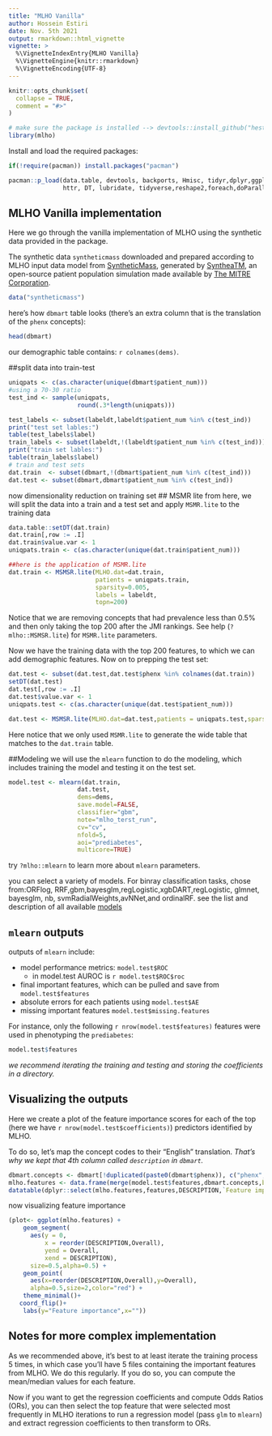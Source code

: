 ```yaml
---
title: "MLHO Vanilla"
author: Hossein Estiri
date: Nov. 5th 2021
output: rmarkdown::html_vignette
vignette: >
  %\VignetteIndexEntry{MLHO Vanilla}
  %\VignetteEngine{knitr::rmarkdown}
  %\VignetteEncoding{UTF-8}
---
```


```r
knitr::opts_chunk$set(
  collapse = TRUE,
  comment = "#>"
)
```

```r
# make sure the package is installed --> devtools::install_github("hestiri/mlho")
library(mlho)
```

Install and load the required packages:
```r
if(!require(pacman)) install.packages("pacman")

pacman::p_load(data.table, devtools, backports, Hmisc, tidyr,dplyr,ggplot2,plyr,scales,readr,
               httr, DT, lubridate, tidyverse,reshape2,foreach,doParallel,caret,gbm,lubridate,praznik)
```

## MLHO Vanilla implementation

Here we go through the vanilla implementation of MLHO using the synthetic data provided in the package.

The synthetic data `syntheticmass` downloaded and prepared according to MLHO input data model from [SyntheticMass](https://synthea.mitre.org/downloads), generated by [SyntheaTM](https://synthetichealth.github.io/synthea/), an open-source patient population simulation made available by [The MITRE Corporation](https://health.mitre.org/).

```r
data("syntheticmass")
```
here's how `dbmart` table looks (there's an extra column that is the translation of the `phenx` concepts):
```r
head(dbmart)
```
our demographic table contains: `r colnames(dems)`.



##split data into train-test
```r
uniqpats <- c(as.character(unique(dbmart$patient_num)))
#using a 70-30 ratio
test_ind <- sample(uniqpats,
                   round(.3*length(uniqpats)))

test_labels <- subset(labeldt,labeldt$patient_num %in% c(test_ind))
print("test set lables:")
table(test_labels$label)
train_labels <- subset(labeldt,!(labeldt$patient_num %in% c(test_ind)))
print("train set lables:")
table(train_labels$label)
# train and test sets 
dat.train  <- subset(dbmart,!(dbmart$patient_num %in% c(test_ind)))
dat.test <- subset(dbmart,dbmart$patient_num %in% c(test_ind))
```

now dimensionality reduction on training set
## MSMR lite
from here, we will split the data into a train and a test set and apply `MSMR.lite` to the training data
```r
data.table::setDT(dat.train)
dat.train[,row := .I]
dat.train$value.var <- 1
uniqpats.train <- c(as.character(unique(dat.train$patient_num)))

##here is the application of MSMR.lite
dat.train <- MSMSR.lite(MLHO.dat=dat.train,
                        patients = uniqpats.train,
                        sparsity=0.005, 
                        labels = labeldt,
                        topn=200)
```
Notice that we are removing concepts that had prevalence less than 0.5% and then only taking the top 200 after the JMI rankings. See help (`?mlho::MSMSR.lite`) for `MSMR.lite` parameters. 

Now we have the training data with the top 200 features, to which we can add demographic features. Now on to prepping the test set:
```r
dat.test <- subset(dat.test,dat.test$phenx %in% colnames(dat.train))
setDT(dat.test)
dat.test[,row := .I]
dat.test$value.var <- 1
uniqpats.test <- c(as.character(unique(dat.test$patient_num)))

dat.test <- MSMSR.lite(MLHO.dat=dat.test,patients = uniqpats.test,sparsity=NA,jmi = FALSE,labels = labeldt)
```
Here notice that we only used `MSMR.lite` to generate the wide table that matches to the `dat.train` table.


##Modeling
we will use the `mlearn` function to do the modeling, which includes training the model and testing it on the test set.
```r
model.test <- mlearn(dat.train,
                   dat.test,
                   dems=dems,
                   save.model=FALSE,
                   classifier="gbm",
                   note="mlho_terst_run",
                   cv="cv",
                   nfold=5,
                   aoi="prediabetes",
                   multicore=TRUE)

```
try `?mlho::mlearn` to learn more about `mlearn` parameters. 


you can select a variety of models. For binray classification tasks, chose from:ORFlog, RRF,gbm,bayesglm,regLogistic,xgbDART,regLogistic, glmnet, bayesglm, nb, svmRadialWeights,avNNet,and ordinalRF. see the list and description of all available [models](https://rdrr.io/cran/caret/man/models.html)


## `mlearn` outputs
outputs of `mlearn` include:
  
* model performance metrics: `model.test$ROC`
  + in model.test AUROC is `r model.test$ROC$roc`
* final important features, which can be pulled and save from `model.test$features`
* absolute errors for each patients using `model.test$AE`
* missing important features `model.test$missing.features`


For instance, only the following `r nrow(model.test$features)` features were used in phenotyping the `prediabetes`:

```r
model.test$features
```


*we recommend iterating the training and testing and storing the coefficients in a directory.*


## Visualizing the outputs
Here we create a plot of the feature importance scores for each of the top (here we have `r nrow(model.test$coefficients)`) predictors identified by MLHO.

To do so, let's map the concept codes to their "English" translation. *That's why we kept that 4th column called `description` in `dbmart`.*
```r
dbmart.concepts <- dbmart[!duplicated(paste0(dbmart$phenx)), c("phenx","DESCRIPTION")]
mlho.features <- data.frame(merge(model.test$features,dbmart.concepts,by.x="features",by.y = "phenx"))
datatable(dplyr::select(mlho.features,features,DESCRIPTION,`Feature importance`=Overall), options = list(pageLength = 5), filter = 'bottom')
```

now visualizing feature importance
```r
(plot<- ggplot(mlho.features) +
    geom_segment(
      aes(y = 0,
          x = reorder(DESCRIPTION,Overall),
          yend = Overall,
          xend = DESCRIPTION),
      size=0.5,alpha=0.5) +
    geom_point(
      aes(x=reorder(DESCRIPTION,Overall),y=Overall),
      alpha=0.5,size=2,color="red") +
    theme_minimal()+
   coord_flip()+
    labs(y="Feature importance",x=""))
```




## Notes for more complex implementation
As we recommended above, it's best to at least iterate the training process 5 times, in which case you'll have 5 files containing the important features from MLHO. We do this regularly. If you do so, you can compute the mean/median values for each feature.


Now if you want to get the regression coefficients and compute Odds Ratios (ORs), you can then select the top feature that were selected most frequently in MLHO iterations to run a regression model (pass `glm` to `mlearn`) and extract regression coefficients to then transform to ORs. 






